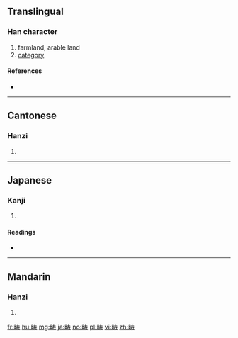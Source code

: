 {{also|疇}}
==Translingual==

===Han character===
{{Han char|rn=102|rad=田|as=07|sn=12|four=|canj=田手大戈 (WQKI)}}

# farmland, arable land
# [[category]]

====References====
* {{Han ref|kx=0764.041|hdz=42542.090|uh=7574|ud=30068}}

----

==Cantonese==

===Hanzi===
{{yue-hanzi|jyut=cau4|y=chau4|tra=疇}}

# {{defn|lang=yue|sort=田07}}

----

==Japanese==

===Kanji===
{{ja-kanji|grade=|rs=田07}}

# {{defn|lang=ja|sort=田07}}

====Readings====
* {{ja-readings|on=[[ちゅう]] (chū)|kun=[[うね]] (une), [[たぐい]] (tagui), [[はたけ]] (hatake)|nanori=}}

----

==Mandarin==

===Hanzi===
{{cmn-hanzi|tra=疇|pin=[[chóu]] ([[chou2]])|wg=ch'ou<sup>2</sup>}}

# {{defn|lang=cmn|sort=田07}}

[[fr:畴]]
[[hu:畴]]
[[mg:畴]]
[[ja:畴]]
[[no:畴]]
[[pl:畴]]
[[vi:畴]]
[[zh:畴]]